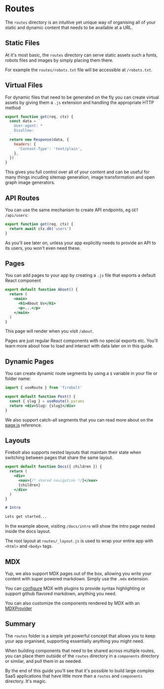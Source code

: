 <Meta
  title='Getting Started: Routes'
  description='Learn how to add routes to a new Firebolt app.'
/>

# Routes

The `routes` directory is an intuitive yet unique way of organising all of your static and dynamic content that needs to be available at a URL.

## Static Files

At it's most basic, the `routes` directory can serve static assets such a fonts, robots files and images by simply placing them there.

For example the `routes/robots.txt` file will be accessible at `/robots.txt`.

## Virtual Files

For dynamic files that need to be generated on the fly you can create virtual assets by giving them a `.js` extension and handling the appropriate HTTP method

```jsx title='routes/robots.txt.js' lineNumbers
export function get(req, ctx) {
  const data = `
    User-agent: *
    Disallow:
  `
  return new Response(data, {
    headers: {
      'Content-Type': 'text/plain',
    },
  })
}
```

This gives you full control over all of your content and can be useful for many things incuding sitemap generation, image transformation and open graph image generators.

## API Routes

You can use the same mechanism to create API endpoints, eg `GET /api/users`:

```jsx title='routes/api/users.js' lineNumbers
export function get(req, ctx) {
  return await ctx.db('users')
}
```

As you'll see later on, unless your app explicitly needs to provide an API to its users, you won't even need these.

## Pages

You can add pages to your app by creating a `.js` file that exports a default React component

```jsx title='routes/about.js' lineNumbers
export default function About() {
  return (
    <main>
      <h1>About Us</h1>
      <p>...</p>
    </main>
  )
}
```

This page will render when you visit `/about`.

Pages are just regular React components with no special exports etc. You'll learn more about how to load and interact with data later on in this guide.

## Dynamic Pages

You can create dynamic route segments by using a `$` variable in your file or folder name:

```jsx title='routes/blog/$slug.js' lineNumbers
import { useRoute } from 'firebolt'

export default function Post() {
  const { slug } = useRoute().params
  return <div>Slug: {slug}</div>
}
```

We also support catch-all segments that you can read more about on the [page.js](/docs/ref/page-js) reference.

## Layouts

Firebolt also supports nested layouts that maintain their state when switching between pages that share the same layout.

```jsx title='routes/docs/_layout.js' lineNumbers
export default function Docs({ children }) {
  return (
    <div>
      <nav>{/* shared navigation */}</nav>
      {children}
    </div>
  )
}
```

```md title='routes/docs/intro.mdx' lineNumbers
# Intro

Lets get started...
```

In the example above, visiting `/docs/intro` will show the intro page nested inside the docs layout.

The root layout at `routes/_layout.js` is used to wrap your entire app with `<html>` and `<body>` tags.

## MDX

Yup, we also support MDX pages out of the box, allowing you write your content with super powered markdown. Simply use the `.mdx` extension.

You can [configure](/docs/ref/config) MDX with plugins to provide syntax highlighting or support github flavored markdown, anything you need.

You can also customize the components rendered by MDX with an [MDXProvider](/docs/ref/page-mdx)

## Summary

The `routes` folder is a simple yet powerful concept that allows you to keep your app organised, supporting essentially anything you might need.

When building components that need to be shared across multiple routes, you can place them outside of the `routes` directory in a `components` directory or similar, and pull them in as needed.

By the end of this guide you'll see that it's possible to build large complex SaaS applications that have little more than a `routes` and `components` directory. It's magic.
